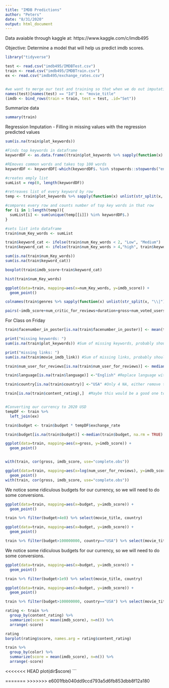 ```yaml
---
title: "IMDB Predictions"
author: "Peters"
date: "8/31/2020"
output: html_document
---
```


Data avaiable through kaggle at: https://www.kaggle.com/c/imdb495

Objective: Determine a model that will help us predict imdb scores.

```r
library("tidyverse")
```

```r
test <- read.csv("imdb495/IMDBTest.csv")
train <- read.csv("imdb495/IMDBTrain.csv")
ex <- read.csv("imdb495/exchange_rates.csv")


#we want to merge our test and training so that when we do out imputations are consistent
names(test)[names(test) == "Id"] <- "movie_title"
(imdb <- bind_rows(train = train, test = test, .id="Set"))
```

Summarize data

```r
summary(train)
```

Regression Imputation - Filling in missing values with the regression predicted values

```r
sum(is.na(train$plot_keywords))

#Finds top keywords in dataframe
keywordDF <- as.data.frame((train$plot_keywords %>% sapply(function(x) unlist(str_split(x, "[\\| ]"))) %>% unlist %>% unname %>% table %>% sort.int(decreasing = TRUE)))

#REmoves common words and takes top 100 words
keywordDF <- keywordDF[-which(keywordDF$. %in% stopwords::stopwords("en")), ] %>% head(100)

#creates emply list
sumList = rep(0, length(keywordDF))

#retreaves list of every keyword by row
temp <- train$plot_keywords %>% sapply(function(x) unlist(str_split(x, "[\\| ]"))) %>% unname

#compares every row and counts number of top key words in that row
for (i in 1:length(temp)){
  sumList[i] <- sum(unique(temp[[i]]) %in% keywordDF$.)
}

#sets list into dataframe
train$num_Key_words <- sumList

train$keyword_cat <- ifelse(train$num_Key_words < 2, "Low", "Medium")
train$keyword_cat <- ifelse(train$num_Key_words > 4,"high", train$keyword_cat)

sum(is.na(train$num_Key_words))
sum(is.na(train$keyword_cat))
```

```r
boxplot(train$imdb_score~train$keyword_cat)

hist(train$num_Key_words)

ggplot(data=train, mapping=aes(x=num_Key_words, y=imdb_score)) +
  geom_point()
```


```r
colnames(train$genres %>% sapply(function(x) unlist(str_split(x, "\\|"))) %>% qdapTools::mtabulate())

```




```r
pairs(~imdb_score+num_critic_for_reviews+duration+gross+num_voted_users+num_user_for_reviews+budget+title_year+aspect_ratio, data = train)
```


For Class on Friday

```r
train$facenumber_in_poster[is.na(train$facenumber_in_poster)] <- mean(train$facenumber_in_poster, na.rm = TRUE) #Replace posters with mean

print("missing keywords: ")
sum(is.na(train$plot_keywords)) #Sum of missing keywords, probably shou;d just drop?

print("missing links: ")
sum(is.na(train$movie_imdb_link)) #Sum of missing links, probably should just drop?

train$num_user_for_reviews[is.na(train$num_user_for_reviews)] <- median(train$facenumber_in_poster, na.rm = TRUE) #number of users

train$language[is.na(train$language)] <-"English" #Replace language with english, most of the countries were USA, or english movies if country was NA

train$country[is.na(train$country)] <-"USA" #Only 4 NA, either remove them or replace with USA

train[is.na(train$content_rating),]  #Maybe this would be a good one to  use KNN or K-means? 274 missing values


#Converting our currency to 2020 USD
tempDF <- train %>%
  left_join(ex)

train$budget <- train$budget * tempDF$exchange_rate

train$budget[is.na(train$budget)] <-median(train$budget, na.rm = TRUE)
```

```r
ggplot(data=train, mapping=aes(x=gross, y=imdb_score)) +
  geom_point()


with(train, cor(gross, imdb_score, use="complete.obs"))
```







```r
ggplot(data=train, mapping=aes(x=log(num_user_for_reviews), y=imdb_score, color = content_rating)) +
  geom_point()
with(train, cor(gross, imdb_score, use="complete.obs"))
```




We notice some ridiculous budgets for our currency, so we will need to do some conversions.
```r
ggplot(data=train, mapping=aes(x=budget, y=imdb_score)) +
  geom_point()

train %>% filter(budget>4e8) %>% select(movie_title, country)
```


```r
ggplot(data=train, mapping=aes(x=budget, y=imdb_score)) +
  geom_point()

train %>% filter(budget>100000000, country=="USA") %>% select(movie_title, country)
```


We notice some ridiculous budgets for our currency, so we will need to do some conversions.
```r
ggplot(data=train, mapping=aes(x=budget, y=imdb_score)) +
  geom_point()

train %>% filter(budget>1e9) %>% select(movie_title, country)
```


```r
ggplot(data=train, mapping=aes(x=budget, y=imdb_score)) +
  geom_point()

train %>% filter(budget>100000000, country=="USA") %>% select(movie_title, country)
```

```r
rating <- train %>%
  group_by(content_rating) %>%
  summarize(score = mean(imdb_score), n=n()) %>%
  arrange(-score)

rating
barplot(rating$score, names.arg = rating$content_rating)
```


```r
train %>%
  group_by(color) %>%
  summarize(score = mean(imdb_score), n=n()) %>%
  arrange(-score)

```


<<<<<<< HEAD
plot(dir$score)
```

=======
>>>>>>> e6001fbb040dd9ccd793a5d6fb853dbb8f12a180
